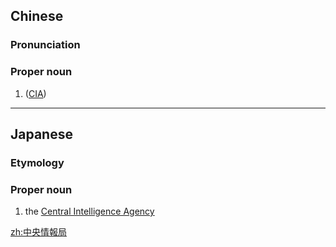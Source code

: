 {{also|中央情报局}}
==Chinese==
{{zh-forms|s=中央情报局|type=221}}
{{wikipedia|lang=zh}}

===Pronunciation===
{{zh-pron
|m=Zhōngyāng Qíngbào Jú
|c=zung1 joeng1 cing4 bou3 guk6-2
|cat=pn
}}

===Proper noun===
{{zh-proper noun}}

# {{w|Central Intelligence Agency}} ([[CIA]])

----

==Japanese==
{{DEFAULTSORT:ちゅうおうじょうほうきょく}}
{{wikipedia|lang=ja}}
{{ja-kanjitab|ちゅう|おう|じょう|ほう|きょく|yomi=o}}

===Etymology===
{{compound|ja|中央|情報|局|tr1=chūō|t1=[[center]]|tr2=jōhō|t2=[[intelligence]]|tr3=kyoku|t3=[[bureau]]}}

===Proper noun===
{{ja-pos|proper|ちゅうおう じょうほうきょく}}

# the [[Central Intelligence Agency]]

{{C|ja|Organizations|United States of America}}

[[zh:中央情報局]]